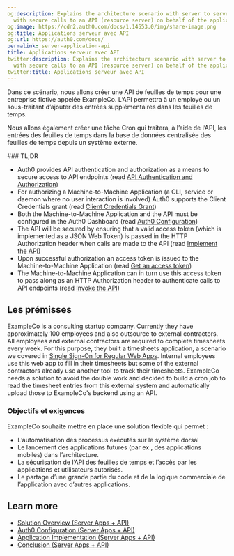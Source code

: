 ```yaml
---
og:description: Explains the architecture scenario with server to server communication
  with secure calls to an API (resource server) on behalf of the application.
og:image: https://cdn2.auth0.com/docs/1.14553.0/img/share-image.png
og:title: Applications serveur avec API
og:url: https://auth0.com/docs/
permalink: server-application-api
title: Applications serveur avec API
twitter:description: Explains the architecture scenario with server to server communication
  with secure calls to an API (resource server) on behalf of the application.
twitter:title: Applications serveur avec API
---
```


Dans ce scénario, nous allons créer une API de feuilles de temps pour une entreprise fictive appelée ExampleCo. L’API permettra à un employé ou un sous-traitant d’ajouter des entrées supplémentaires dans les feuilles de temps.

Nous allons également créer une tâche Cron qui traitera, à l’aide de l’API, les entrées des feuilles de temps dans la base de données centralisée des feuilles de temps depuis un système externe.

<Info>
### TL;DR

* Auth0 provides API authentication and authorization as a means to secure access to API endpoints (read [API Authentication and Authorization](/docs/get-started/architecture-scenarios/server-application-api/part-1#api-authentication-and-authorization))
* For authorizing a Machine-to-Machine Application (a CLI, service or daemon where no user interaction is involved) Auth0 supports the Client Credentials grant (read [Client Credentials Grant](/docs/get-started/architecture-scenarios/server-application-api/part-1#client-credentials-grant))
* Both the Machine-to-Machine Application and the API must be configured in the Auth0 Dashboard (read [Auth0 Configuration](/docs/get-started/architecture-scenarios/server-application-api/part-2))
* The API will be secured by ensuring that a valid access token (which is implemented as a JSON Web Token) is passed in the HTTP Authorization header when calls are made to the API (read [Implement the API](/docs/get-started/architecture-scenarios/server-application-api/part-3))
* Upon successful authorization an access token is issued to the Machine-to-Machine Application (read [Get an access token](/docs/get-started/architecture-scenarios/server-application-api/part-3#get-an-access-token))
* The Machine-to-Machine Application can in turn use this access token to pass along as an HTTP Authorization header to authenticate calls to API endpoints (read [Invoke the API](/docs/get-started/architecture-scenarios/server-application-api/part-3#invoke-the-api))
</Info>

## Les prémisses

ExampleCo is a consulting startup company. Currently they have approximately 100 employees and also outsource to external contractors. All employees and external contractors are required to complete timesheets every week. For this purpose, they built a timesheets application, a scenario we covered in [Single Sign-On for Regular Web Apps](/docs/get-started/architecture-scenarios/sso-for-regular-web-apps). Internal employees use this web app to fill in their timesheets but some of the external contractors already use another tool to track their timesheets. ExampleCo needs a solution to avoid the double work and decided to build a cron job to read the timesheet entries from this external system and automatically upload those to ExampleCo's backend using an API.

### Objectifs et exigences

ExampleCo souhaite mettre en place une solution flexible qui permet :

* L’automatisation des processus exécutés sur le système dorsal
* Le lancement des applications futures (par ex., des applications mobiles) dans l’architecture.
* La sécurisation de l’API des feuilles de temps et l’accès par les applications et utilisateurs autorisés.
* Le partage d’une grande partie du code et de la logique commerciale de l’application avec d’autres applications.

## Learn more

* [Solution Overview (Server Apps + API)](/docs/get-started/architecture-scenarios/server-application-api/part-1)
* [Auth0 Configuration (Server Apps + API)](/docs/get-started/architecture-scenarios/server-application-api/part-2)
* [Application Implementation (Server Apps + API)](/docs/get-started/architecture-scenarios/server-application-api/part-3)
* [Conclusion (Server Apps + API)](/docs/get-started/architecture-scenarios/server-application-api/part-4)